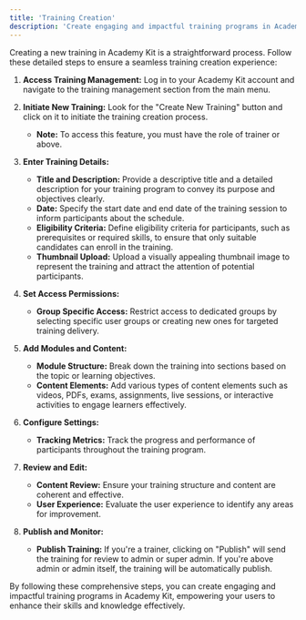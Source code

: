 ```yaml
---
title: 'Training Creation'
description: 'Create engaging and impactful training programs in Academy Kit with these detailed steps.'
---
```


Creating a new training in Academy Kit is a straightforward process. Follow these detailed steps to ensure a seamless training creation experience:

1. **Access Training Management:** Log in to your Academy Kit account and navigate to the training management section from the main menu.

2. **Initiate New Training:** Look for the "Create New Training" button and click on it to initiate the training creation process.
   - **Note:** To access this feature, you must have the role of trainer or above.

3. **Enter Training Details:**
   - **Title and Description:** Provide a descriptive title and a detailed description for your training program to convey its purpose and objectives clearly.
   - **Date:** Specify the start date and end date of the training session to inform participants about the schedule.
   - **Eligibility Criteria:** Define eligibility criteria for participants, such as prerequisites or required skills, to ensure that only suitable candidates can enroll in the training.
   - **Thumbnail Upload:** Upload a visually appealing thumbnail image to represent the training and attract the attention of potential participants.

4. **Set Access Permissions:**
    - **Group Specific Access:** Restrict access to dedicated groups by selecting specific user groups or creating new ones for targeted training delivery.

5. **Add Modules and Content:**
   - **Module Structure:** Break down the training into sections based on the topic or learning objectives.
   - **Content Elements:** Add various types of content elements such as videos, PDFs, exams, assignments, live sessions, or interactive activities to engage learners effectively.
6. **Configure Settings:**
   - **Tracking Metrics:** Track the progress and performance of participants throughout the training program.

7. **Review and Edit:**
   - **Content Review:** Ensure your training structure and content are coherent and effective.
   - **User Experience:** Evaluate the user experience to identify any areas for improvement.

8. **Publish and Monitor:**
   - **Publish Training:** If you're a trainer, clicking on "Publish" will send the training for review to admin or super admin. If you're above admin or admin itself, the training will be automatically publish.

By following these comprehensive steps, you can create engaging and impactful training programs in Academy Kit, empowering your users to enhance their skills and knowledge effectively.